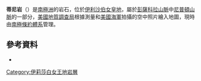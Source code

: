 {{coord|83|38|S|59|10|W|display=title}}

'''蒂尼岩'''（{{lang-en|Teeny Rock}}）是[[南極洲|南極洲]]的岩石，位於[[伊利沙伯女皇地|伊利沙伯女皇地]]，屬於[[彭薩科拉山脈|彭薩科拉山脈]]中[[尼普頓山脈|尼普頓山脈]]的一部分，[[美國地質調查局|美國地質調查局]]根據測量和[[美國海軍|美國海軍]]拍攝的空中照片繪入地圖，現時由[[南極條約體系|南極條約體系]]管理。

==參考資料==
*{{usgs-gazetteer}}

{{DEFAULTSORT:Teeny Rock}}
[[Category:伊莉莎白女王地岩層|Category:伊莉莎白女王地岩層]]


{{QueenElizabethLand-geo-stub}}